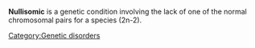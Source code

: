 '''Nullisomic''' is a genetic condition involving the lack of one of the normal chromosomal pairs for a species (2n-2).

[[Category:Genetic disorders]]


{{Genetic-disorder-stub}}